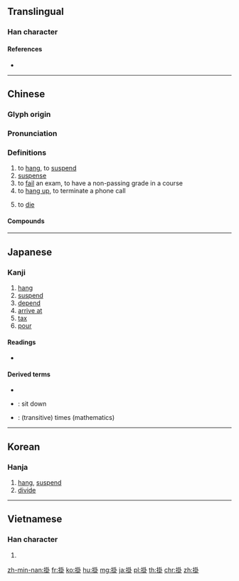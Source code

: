{{character info/new}}
{{also|挂}}
==Translingual==

===Han character===
{{Han char|rn=64|rad=手|as=08|sn=11|four=53000|canj=QGGY|ids=⿰扌卦}}

====References====
* {{Han ref|kx=0438.050|dkj=12267|dj=0788.030|hdz=31890.130|uh=639B|ud=25499|bh=B1BE|bd=45502}}

----

==Chinese==
{{zh-forms|s=挂}}

===Glyph origin===
{{Han etym}}

===Pronunciation===
{{zh-pron
|m=guà
|ma=y
|c=gwaa3,kwaa3
|h=pfs=koa/kua
|md=guá
|mn=kòa/qz,tw,xm:kùi/tw:khòa
|mn_note=kòa - literary; kùi - vernacular
|w=2ko
|mc=y
|oc=y
|cat=v,n
}}

===Definitions===
{{zh-hanzi}}

# to [[hang]], to [[suspend]]
# [[suspense]]
# to [[fail]] an exam, to have a non-passing grade in a course
# to [[hang up]], to terminate a phone call
# {{lb|zh|humorous}} to [[die]]

====Compounds====
{{der5
|{{zh-l|掛齒}}
|{{zh-l|掛鉤}}
|{{zh-l|掛號}}
|{{zh-l|掛麵}}
|{{zh-l|掛念}}
|{{zh-l|掛孝}}
|{{zh-l|披掛}}
}}

{{zh-cat|Beginning}}

----

==Japanese==

===Kanji===
{{ja-kanji|grade=c|rs=手08}}

# [[hang]]
# [[suspend]]
# [[depend]]
# [[arrive at]]
# [[tax]]
# [[pour]]

====Readings====
* {{ja-readings|on=[[か]] (ka), [[かい]] (kai)|kun=[[かける]] (kakeru), [[かかる]] (kakaru), [[かかり]] (kakari)}}

====Derived terms====
* {{ja-r|掛かる|かかる}}
* {{ja-r|腰掛ける|こしかける}}: sit down
* {{ja-r|掛ける|かける}}: (transitive) times (mathematics)

----

==Korean==

===Hanja===
{{ko-hanja|hangeul=괘|eumhun=}}

# [[hang]], [[suspend]]
# [[divide]]

----

==Vietnamese==

===Han character===
{{vi-hantu|[[quẩy]], [[khoải]], [[quảy]], [[quai]], [[quấy]], [[quẫy]], [[quải]], [[quậy]]|rs=手08}}

# {{defn|lang=vi|sort=手08}}

[[zh-min-nan:掛]]
[[fr:掛]]
[[ko:掛]]
[[hu:掛]]
[[mg:掛]]
[[ja:掛]]
[[pl:掛]]
[[th:掛]]
[[chr:掛]]
[[zh:掛]]